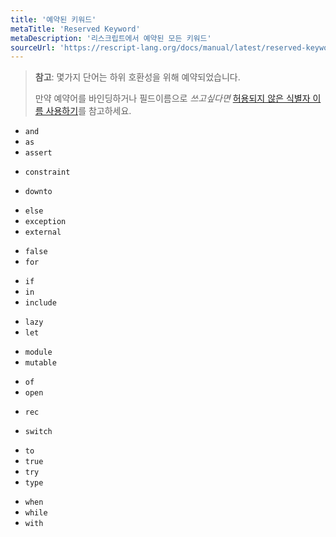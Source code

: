 ```yaml
---
title: '예약된 키워드'
metaTitle: 'Reserved Keyword'
metaDescription: '리스크립트에서 예약된 모든 키워드'
sourceUrl: 'https://rescript-lang.org/docs/manual/latest/reserved-keywords'
---
```


> **참고**: 몇가지 단어는 하위 호환성을 위해 예약되었습니다.
>
> 만약 예약어를 바인딩하거나 필드이름으로 _쓰고싶다면_ [허용되지 않은 식별자 이름 사용하기](/JavaScript-Interop/10-Use-Illegal-Identifier-Names)를 참고하세요.

- `and`
- `as`
- `assert`

<!-- - `begin` -->

<!-- - `class` -->

- `constraint`

<!-- - `do` -->
<!-- - `done` -->

- `downto`

* `else`
  <!-- - `end` -->
  <!-- - `esfun` -->
* `exception`
* `external`

- `false`
- `for`
  <!-- - `fun` -->
  <!-- - `function` -->
  <!-- - `functor` -->

* `if`
* `in`
* `include`
  <!-- - `inherit` -->
  <!-- - `initializer` -->

- `lazy`
- `let`

* `module`
* `mutable`

<!-- - `new` -->
<!-- - `nonrec` -->

<!-- - `object` -->

- `of`
- `open`
  <!-- - `or` -->

<!-- - `pri` -->
<!-- - `pub` -->

- `rec`

<!-- - `sig` -->
<!-- - `struct` -->

- `switch`

<!-- - `then` -->

- `to`
- `true`
- `try`
- `type`

<!-- - `val` -->
<!-- - `virtual` -->

- `when`
- `while`
- `with`
